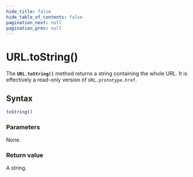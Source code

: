 ```yaml
---
hide_title: false
hide_table_of_contents: false
pagination_next: null
pagination_prev: null
---
```

# URL.toString()

The **`URL.toString()`** method returns a
string containing the whole URL. It is effectively a read-only version
of `URL.prototype.href`.

## Syntax

```js
toString()
```

### Parameters

None.

### Return value

A string.
